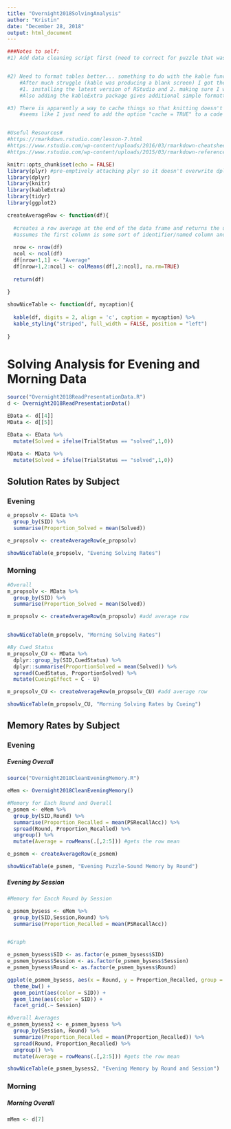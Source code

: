 ```yaml
---
title: "Overnight2018SolvingAnalysis"
author: "Kristin"
date: "December 28, 2018"
output: html_document
---
```


```r
###Notes to self:
#1) Add data cleaning script first (need to correct for puzzle that was solved in the evening after moving on to the next puzzle)


#2) Need to format tables better... something to do with the kable function in knitr?
    #After much struggle (kable was producing a blank screen) I got the kable() function to work by:
    #1. installing the latest version of RStudio and 2. making sure I was using dplyr::summarize function
    #Also adding the kableExtra package gives additional simple formatting options

#3) There is apparently a way to cache things so that knitting doesn't take as long (reading in the data every time is a hassle)
    #seems like I just need to add the option "cache = TRUE" to a code chunk and it will cache instead of     #re-loading each time -- will need to be careful if it does change though and needs to be reloaded


#Useful Resources#
#https://rmarkdown.rstudio.com/lesson-7.html
#https://www.rstudio.com/wp-content/uploads/2016/03/rmarkdown-cheatsheet-2.0.pdf
#https://www.rstudio.com/wp-content/uploads/2015/03/rmarkdown-reference.pdf

```



```r
knitr::opts_chunk$set(echo = FALSE)
library(plyr) #pre-emptively attaching plyr so it doesn't overwrite dplyr when loaded in the read script
library(dplyr)
library(knitr)
library(kableExtra)
library(tidyr)
library(ggplot2)

```



```r

createAverageRow <- function(df){
  
  #creates a row average at the end of the data frame and returns the updated data frame
  #assumes the first column is some sort of identifier/named column and therefore not meant to be averaged
  
  nrow <- nrow(df)
  ncol <- ncol(df)
  df[nrow+1,1] <- "Average"
  df[nrow+1,2:ncol] <- colMeans(df[,2:ncol], na.rm=TRUE) 
  
  return(df)
  
}

showNiceTable <- function(df, mycaption){
  
  kable(df, digits = 2, align = 'c', caption = mycaption) %>%
  kable_styling("striped", full_width = FALSE, position = "left")
  
}


```

# Solving Analysis for Evening and Morning Data


```r
source("Overnight2018ReadPresentationData.R")
d <- Overnight2018ReadPresentationData()

EData <- d[[4]]
MData <- d[[5]]

EData <- EData %>%
  mutate(Solved = ifelse(TrialStatus == "solved",1,0))

MData <- MData %>%
  mutate(Solved = ifelse(TrialStatus == "solved",1,0))

```

## Solution Rates by Subject

### Evening

```r
e_propsolv <- EData %>%
  group_by(SID) %>%
  summarise(Proportion_Solved = mean(Solved))

e_propsolv <- createAverageRow(e_propsolv)

showNiceTable(e_propsolv, "Evening Solving Rates")

```

### Morning

```r

#Overall
m_propsolv <- MData %>%
  group_by(SID) %>%
  summarise(Proportion_Solved = mean(Solved))

m_propsolv <- createAverageRow(m_propsolv) #add average row


showNiceTable(m_propsolv, "Morning Solving Rates") 

#By Cued Status
m_propsolv_CU <- MData %>%
  dplyr::group_by(SID,CuedStatus) %>%
  dplyr::summarise(ProportionSolved = mean(Solved)) %>%
  spread(CuedStatus, ProportionSolved) %>%
  mutate(CueingEffect = C - U)

m_propsolv_CU <- createAverageRow(m_propsolv_CU) #add average row

showNiceTable(m_propsolv_CU, "Morning Solving Rates by Cueing")

```


## Memory Rates by Subject

### Evening

##### Evening Overall

```r

source("Overnight2018CleanEveningMemory.R")

eMem <- Overnight2018CleanEveningMemory()

#Memory for Each Round and Overall
e_psmem <- eMem %>%
  group_by(SID,Round) %>%
  summarise(Proportion_Recalled = mean(PSRecallAcc)) %>%
  spread(Round, Proportion_Recalled) %>%
  ungroup() %>%
  mutate(Average = rowMeans(.[,2:5])) #gets the row mean

e_psmem <- createAverageRow(e_psmem)

showNiceTable(e_psmem, "Evening Puzzle-Sound Memory by Round")

```

##### Evening by Session

```r
#Memory for Eacch Round by Session

e_psmem_bysess <- eMem %>%
  group_by(SID,Session,Round) %>%
  summarise(Proportion_Recalled = mean(PSRecallAcc))


#Graph

e_psmem_bysess$SID <- as.factor(e_psmem_bysess$SID)
e_psmem_bysess$Session <- as.factor(e_psmem_bysess$Session)
e_psmem_bysess$Round <- as.factor(e_psmem_bysess$Round)

ggplot(e_psmem_bysess, aes(x = Round, y = Proportion_Recalled, group = SID)) +
  theme_bw() +
  geom_point(aes(color = SID)) +
  geom_line(aes(color = SID)) +
  facet_grid(.~ Session)

#Overall Averages
e_psmem_bysess2 <- e_psmem_bysess %>%
  group_by(Session, Round) %>%
  summarize(Proportion_Recalled = mean(Proportion_Recalled)) %>%
  spread(Round, Proportion_Recalled) %>%
  ungroup() %>%
  mutate(Average = rowMeans(.[,2:5])) #gets the row mean

showNiceTable(e_psmem_bysess2, "Evening Memory by Round and Session")

```

### Morning

##### Morning Overall
```r

mMem <- d[7]

```

